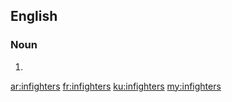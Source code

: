 ==English==

===Noun===
{{head|en|plural}}

# {{plural of|infighter|lang=en|nocat=1}}

[[ar:infighters]]
[[fr:infighters]]
[[ku:infighters]]
[[my:infighters]]